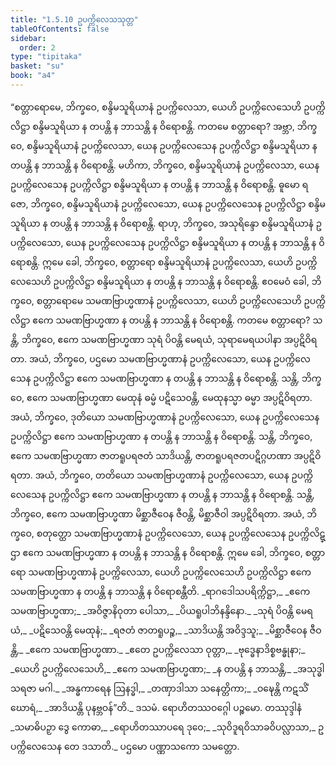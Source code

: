 ```yaml
---
title: "1.5.10 ဥပက္ကိလေသသုတ္တ"
tableOfContents: false
sidebar:
  order: 2
type: "tipitaka"
basket: "su"
book: "a4"
---
```



<DynamicBreadcrumb />

<Division number="50" book="a4">

<Paragraph number="346" book="a4">
“စတ္တာရောမေ, ဘိက္ခဝေ, စန္ဒိမသူရိယာနံ ဥပက္ကိလေသာ, ယေဟိ ဥပက္ကိလေသေဟိ ဥပက္ကိလိဋ္ဌာ စန္ဒိမသူရိယာ န တပန္တိ န ဘာသန္တိ န ဝိရောစန္တိ. ကတမေ စတ္တာရော? အဗ္ဘာ, ဘိက္ခဝေ, စန္ဒိမသူရိယာနံ ဥပက္ကိလေသာ, ယေန ဥပက္ကိလေသေန ဥပက္ကိလိဋ္ဌာ စန္ဒိမသူရိယာ န တပန္တိ န ဘာသန္တိ န ဝိရောစန္တိ.
</Paragraph>

<Paragraph number="347" book="a4">
မဟိကာ, ဘိက္ခဝေ, စန္ဒိမသူရိယာနံ ဥပက္ကိလေသာ, ယေန ဥပက္ကိလေသေန ဥပက္ကိလိဋ္ဌာ စန္ဒိမသူရိယာ န တပန္တိ န ဘာသန္တိ န ဝိရောစန္တိ.
</Paragraph>

<Paragraph number="348" book="a4">
ဓူမော ရဇော, ဘိက္ခဝေ, စန္ဒိမသူရိယာနံ ဥပက္ကိလေသော, ယေန ဥပက္ကိလေသေန ဥပက္ကိလိဋ္ဌာ စန္ဒိမသူရိယာ န တပန္တိ န ဘာသန္တိ န ဝိရောစန္တိ.
</Paragraph>

<Paragraph number="349" book="a4">
ရာဟု, ဘိက္ခဝေ, အသုရိန္ဒော စန္ဒိမသူရိယာနံ ဥပက္ကိလေသော, ယေန ဥပက္ကိလေသေန ဥပက္ကိလိဋ္ဌာ စန္ဒိမသူရိယာ န တပန္တိ န ဘာသန္တိ န ဝိရောစန္တိ. ဣမေ ခေါ, ဘိက္ခဝေ, စတ္တာရော စန္ဒိမသူရိယာနံ ဥပက္ကိလေသာ, ယေဟိ ဥပက္ကိလေသေဟိ ဥပက္ကိလိဋ္ဌာ စန္ဒိမသူရိယာ န တပန္တိ န ဘာသန္တိ န ဝိရောစန္တိ.
</Paragraph>

<Paragraph number="350" book="a4">
ဧဝမေဝံ ခေါ, ဘိက္ခဝေ, စတ္တာရောမေ သမဏဗြာဟ္မဏာနံ ဥပက္ကိလေသာ, ယေဟိ ဥပက္ကိလေသေဟိ ဥပက္ကိလိဋ္ဌာ ဧကေ သမဏဗြာဟ္မဏာ န တပန္တိ န ဘာသန္တိ န ဝိရောစန္တိ. ကတမေ စတ္တာရော? သန္တိ, ဘိက္ခဝေ, ဧကေ သမဏဗြာဟ္မဏာ သုရံ ပိဝန္တိ မေရယံ, သုရာမေရယပါနာ အပ္ပဋိဝိရတာ. အယံ, ဘိက္ခဝေ, ပဌမော သမဏဗြာဟ္မဏာနံ ဥပက္ကိလေသော, ယေန ဥပက္ကိလေသေန ဥပက္ကိလိဋ္ဌာ ဧကေ သမဏဗြာဟ္မဏာ န တပန္တိ န ဘာသန္တိ န ဝိရောစန္တိ.
</Paragraph>

<Paragraph number="351" book="a4">
သန္တိ, ဘိက္ခဝေ, ဧကေ သမဏဗြာဟ္မဏာ မေထုနံ ဓမ္မံ ပဋိသေဝန္တိ, မေထုနသ္မာ ဓမ္မာ အပ္ပဋိဝိရတာ. အယံ, ဘိက္ခဝေ, ဒုတိယော သမဏဗြာဟ္မဏာနံ ဥပက္ကိလေသော, ယေန ဥပက္ကိလေသေန ဥပက္ကိလိဋ္ဌာ ဧကေ သမဏဗြာဟ္မဏာ န တပန္တိ န ဘာသန္တိ န ဝိရောစန္တိ.
</Paragraph>

<Paragraph number="352" book="a4">
သန္တိ, ဘိက္ခဝေ, ဧကေ သမဏဗြာဟ္မဏာ ဇာတရူပရဇတံ သာဒိယန္တိ, ဇာတရူပရဇတပဋိဂ္ဂဟဏာ အပ္ပဋိဝိရတာ. အယံ, ဘိက္ခဝေ, တတိယော သမဏဗြာဟ္မဏာနံ ဥပက္ကိလေသော, ယေန ဥပက္ကိလေသေန ဥပက္ကိလိဋ္ဌာ ဧကေ သမဏဗြာဟ္မဏာ န တပန္တိ န ဘာသန္တိ န ဝိရောစန္တိ.
</Paragraph>

<Paragraph number="353" book="a4">
သန္တိ, ဘိက္ခဝေ, ဧကေ သမဏဗြာဟ္မဏာ မိစ္ဆာဇီဝေန ဇီဝန္တိ, မိစ္ဆာဇီဝါ အပ္ပဋိဝိရတာ. အယံ, ဘိက္ခဝေ, စတုတ္ထော သမဏဗြာဟ္မဏာနံ ဥပက္ကိလေသော, ယေန ဥပက္ကိလေသေန ဥပက္ကိလိဋ္ဌာ ဧကေ သမဏဗြာဟ္မဏာ န တပန္တိ န ဘာသန္တိ န ဝိရောစန္တိ. ဣမေ ခေါ, ဘိက္ခဝေ, စတ္တာရော သမဏဗြာဟ္မဏာနံ ဥပက္ကိလေသာ, ယေဟိ ဥပက္ကိလေသေဟိ ဥပက္ကိလိဋ္ဌာ ဧကေ သမဏဗြာဟ္မဏာ န တပန္တိ န ဘာသန္တိ န ဝိရောစန္တီတိ.
</Paragraph>

<Paragraph number="354" type="verses" book="a4">
_ရာဂဒေါသပရိက္ကိဋ္ဌာ,_  
_ဧကေ သမဏဗြာဟ္မဏာ;_  
_အဝိဇ္ဇာနိဝုတာ ပေါသာ,_  
_ပိယရူပါဘိနန္ဒိနော._  

</Paragraph>

<Paragraph number="355" type="verses" book="a4">
_သုရံ ပိဝန္တိ မေရယံ,_  
_ပဋိသေဝန္တိ မေထုနံ;_  
_ရဇတံ ဇာတရူပဉ္စ,_  
_သာဒိယန္တိ အဝိဒ္ဒသူ;_  
_မိစ္ဆာဇီဝေန ဇီဝန္တိ,_  
_ဧကေ သမဏဗြာဟ္မဏာ._  

</Paragraph>

<Paragraph number="356" type="verses" book="a4">
_ဧတေ ဥပက္ကိလေသာ ဝုတ္တာ,_  
_ဗုဒ္ဓေနာဒိစ္စဗန္ဓုနာ;_  
_ယေဟိ ဥပက္ကိလေသေဟိ,_  
_ဧကေ သမဏဗြာဟ္မဏာ;_  
_န တပန္တိ န ဘာသန္တိ,_  
_အသုဒ္ဓါ သရဇာ မဂါ._  

</Paragraph>

<Paragraph number="357" type="verses" book="a4">
_အန္ဓကာရေန ဩနဒ္ဓါ,_  
_တဏှာဒါသာ သနေတ္တိကာ;_  
_ဝဍ္ဎေန္တိ ကဋသိံ ဃောရံ,_  
_အာဒိယန္တိ ပုနဗ္ဘဝန်”တိ._  


</Paragraph>
</Division>

<Paragraph number="358" type="center" book="a4">
ဒသမံ.



</Paragraph>

<Paragraph number="359" type="center" book="a4">
ရောဟိတဿဝဂ္ဂေါ ပဉ္စမော.



</Paragraph>

<Paragraph number="360" type="center" book="a4">
တဿုဒ္ဒါနံ


</Paragraph>

<Paragraph number="361" type="verses" book="a4">
_သမာဓိပဉှာ ဒွေ ကောဓာ,_  
_ရောဟိတဿာပရေ ဒုဝေ;_  
_သုဝိဒူရဝိသာခဝိပလ္လာသာ,_  
ဥပက္ကိလေသေန တေ ဒသာတိ._  


</Paragraph>

<Paragraph number="362" type="center" book="a4">
ပဌမော ပဏ္ဏာသကော သမတ္တော.
</Paragraph>